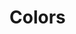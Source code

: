 
<Meta title="Docs/Colors" />

# Colors

<ColorPalette>
  <ColorItem    
    title="$ds-color-absolute-white"
    colors={{'': '#FFFFFF'}}
  /> 
  <ColorItem
    title="$ds-color-gray"
    colors={{'': '#F2F2F2'}}
  />
  <ColorItem
    title="$ds-color-background"
    colors={{'': '#E5E5E5'}}
  />  
  <ColorItem
    title="$ds-color-sidebar"
    colors={{'': '#EEF1F6'}}
  />
  <ColorItem
    title="$ds-color-divider"
    colors={{'': '#D1D8E0'}}
  />  
  <ColorItem
    title="$ds-color-text-primary"
    colors={{'': '#3D3D3D'}}
  />
  <ColorItem
    title="$ds-color-text-secondary"
    colors={{'': '#A3A3A3'}}
  />
  <ColorItem
    title="$ds-color-green-primary"
    colors={{'': '#E4F6EA'}}
  />
  <ColorItem
    title="$ds-color-green-secondary"
    colors={{'': '#76C792'}}
  />
  <ColorItem
    title="$ds-color-blue-primary"
    colors={{'': '#E5EEFF'}}
  />
  <ColorItem
    title="$ds-color-blue-secondary"
    colors={{'': '#027AFC'}}
  />
  <ColorItem
    title="$ds-color-red-primary"
    colors={{'': '#FEE6E6'}}
  />
  <ColorItem
    title="$ds-color-red-secondary"
    colors={{'': '#F26A66'}}
  />
</ColorPalette>